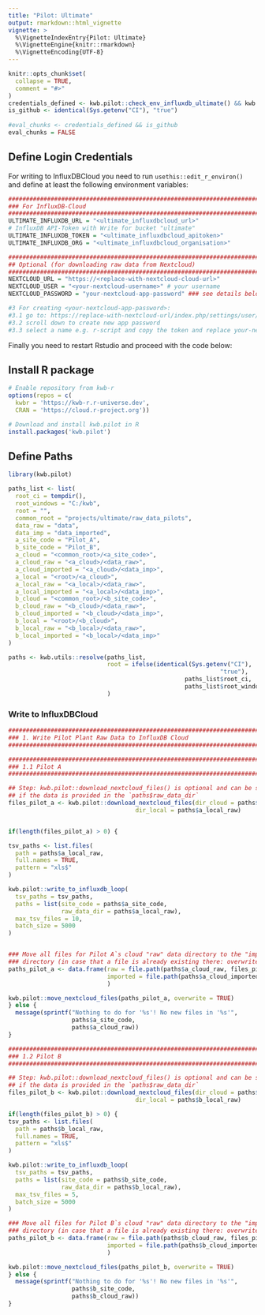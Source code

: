 ```yaml
---
title: "Pilot: Ultimate"
output: rmarkdown::html_vignette
vignette: >
  %\VignetteIndexEntry{Pilot: Ultimate}
  %\VignetteEngine{knitr::rmarkdown}
  %\VignetteEncoding{UTF-8}
---
```


```r
knitr::opts_chunk$set(
  collapse = TRUE,
  comment = "#>"
)
credentials_defined <- kwb.pilot::check_env_influxdb_ultimate() && kwb.pilot::check_env_nextcloud()
is_github <- identical(Sys.getenv("CI"), "true")
                       
#eval_chunks <- credentials_defined && is_github
eval_chunks = FALSE

```

## Define Login Credentials

For writing to InfluxDBCloud you need to run `usethis::edit_r_environ()` and 
define at least the following environment variables:

```r
###############################################################################
### For InfluxDB-Cloud
###############################################################################
ULTIMATE_INFLUXDB_URL = "<ultimate_influxdbcloud_url>"
# InfluxDB API-Token with Write for bucket "ultimate"
ULTIMATE_INFLUXDB_TOKEN = "<ultimate_influxdbcloud_apitoken>"
ULTIMATE_INFLUXDB_ORG = "<ultimate_influxdbcloud_organisation>"

################################################################################  
## Optional (for downloading raw data from Nextcloud)
################################################################################
NEXTCLOUD_URL = "https://<replace-with-nextcloud-cloud-url>"
NEXTCLOUD_USER = "<your-nextcloud-username>" # your username
NEXTCLOUD_PASSWORD = "your-nextcloud-app-password" ### see details below

#3 For creating <your-nextcloud-app-password>:
#3.1 go to: https://replace-with-nextcloud-url/index.php/settings/user/security
#3.2 scroll down to create new app password
#3.3 select a name e.g. r-script and copy the token and replace your-nextcloud-app-password
```

Finally you need to restart Rstudio and proceed with the code below:

## Install R package

```r
# Enable repository from kwb-r
options(repos = c(
  kwbr = 'https://kwb-r.r-universe.dev',
  CRAN = 'https://cloud.r-project.org'))

# Download and install kwb.pilot in R
install.packages('kwb.pilot')
```


## Define Paths 

```r
library(kwb.pilot)

paths_list <- list(
  root_ci = tempdir(),
  root_windows = "C:/kwb",
  root = "",
  common_root = "projects/ultimate/raw_data_pilots",
  data_raw = "data", 
  data_imp = "data_imported",
  a_site_code = "Pilot_A",
  b_site_code = "Pilot_B",
  a_cloud = "<common_root>/<a_site_code>",
  a_cloud_raw = "<a_cloud>/<data_raw>", 
  a_cloud_imported = "<a_cloud>/<data_imp>",
  a_local = "<root>/<a_cloud>",
  a_local_raw = "<a_local>/<data_raw>", 
  a_local_imported = "<a_local>/<data_imp>",
  b_cloud = "<common_root>/<b_site_code>",
  b_cloud_raw = "<b_cloud>/<data_raw>", 
  b_cloud_imported = "<b_cloud>/<data_imp>",
  b_local = "<root>/<b_cloud>",
  b_local_raw = "<b_local>/<data_raw>", 
  b_local_imported = "<b_local>/<data_imp>"
)

paths <- kwb.utils::resolve(paths_list, 
                            root = ifelse(identical(Sys.getenv("CI"), 
                                                            "true"),
                                                  paths_list$root_ci, 
                                                  paths_list$root_windows)
                            )

```

### Write to InfluxDBCloud

```r

################################################################################
### 1. Write Pilot Plant Raw Data to InfluxDB Cloud
################################################################################

################################################################################
### 1.1 Pilot A
################################################################################

## Step: kwb.pilot::download_nextcloud_files() is optional and can be skipped
## if the data is provided in the `paths$raw_data_dir`
files_pilot_a <- kwb.pilot::download_nextcloud_files(dir_cloud = paths$a_cloud_raw,
                                    dir_local = paths$a_local_raw)


if(length(files_pilot_a) > 0) {

tsv_paths <- list.files(
  path = paths$a_local_raw,
  full.names = TRUE,
  pattern = "xls$"
)

kwb.pilot::write_to_influxdb_loop(
  tsv_paths = tsv_paths,
  paths = list(site_code = paths$a_site_code,
               raw_data_dir = paths$a_local_raw),
  max_tsv_files = 10,
  batch_size = 5000
)


### Move all files for Pilot A`s cloud "raw" data directory to the "imported" 
### directory (in case that a file is already existing there: overwrite it)!
paths_pilot_a <- data.frame(raw = file.path(paths$a_cloud_raw, files_pilot_a),
                            imported = file.path(paths$a_cloud_imported, files_pilot_a)
                            )

kwb.pilot::move_nextcloud_files(paths_pilot_a, overwrite = TRUE)
} else {
  message(sprintf("Nothing to do for '%s'! No new files in '%s'",
                  paths$a_site_code,
                  paths$a_cloud_raw))
}
```


```r

################################################################################
### 1.2 Pilot B
################################################################################

## Step: kwb.pilot::download_nextcloud_files() is optional and can be skipped
## if the data is provided in the `paths$raw_data_dir`
files_pilot_b <- kwb.pilot::download_nextcloud_files(dir_cloud = paths$b_cloud_raw,
                                    dir_local = paths$b_local_raw)

if(length(files_pilot_b) > 0) {
tsv_paths <- list.files(
  path = paths$b_local_raw,
  full.names = TRUE,
  pattern = "xls$"
)

kwb.pilot::write_to_influxdb_loop(
  tsv_paths = tsv_paths,
  paths = list(site_code = paths$b_site_code,
               raw_data_dir = paths$b_local_raw),
  max_tsv_files = 5,
  batch_size = 5000
)

### Move all files for Pilot B`s cloud "raw" data directory to the "imported" 
### directory (in case that a file is already existing there: overwrite it)!
paths_pilot_b <- data.frame(raw = file.path(paths$b_cloud_raw, files_pilot_b),
                            imported = file.path(paths$b_cloud_imported, files_pilot_b)
                            )

kwb.pilot::move_nextcloud_files(paths_pilot_b, overwrite = TRUE)
} else {
  message(sprintf("Nothing to do for '%s'! No new files in '%s'",
                  paths$b_site_code,
                  paths$b_cloud_raw))
}
```


